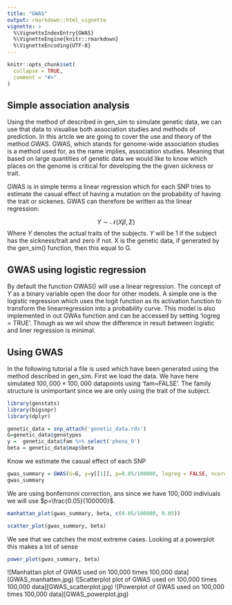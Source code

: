 ```yaml
---
title: "GWAS"
output: rmarkdown::html_vignette
vignette: >
  %\VignetteIndexEntry{GWAS}
  %\VignetteEngine{knitr::rmarkdown}
  %\VignetteEncoding{UTF-8}
---
```


```r
knitr::opts_chunk$set(
  collapse = TRUE,
  comment = "#>"
)
```

## Simple association analysis

Using the method of described in gen_sim to simulate genetic data, we can use that data to visualise both association studies and methods of prediction. In this artcle we are going to cover the use and theory of the method GWAS. GWAS, which stands for genome-wide association studies is a method used for, as the name implies, association studies. Meaning that based on large quantities of genetic data we would like to know which places on the genome is critical for developing the the given sickness or trait.  

GWAS is in simple terms a linear regression which for each SNP tries to estimate the casual effect of having a mutation on the probability of having the trait or sickenes. GWAS can therefore be written as the linear regression:

$$
Y \sim \mathcal{N}(X\beta,\Sigma)
$$
Where $Y$ denotes the actual traits of the subjects. $Y$ will be 1 if the subject has the sickness/trait and zero if not. X is the genetic data, if generated by the gen_sim() function, then this equal to G. 


## GWAS using logistic regression

By default the function GWAS() will use a linear regression. The concept of $Y$ as a binary variable open the door for other models. A simple one is the logistic regression which uses the logit function as its activation function to transform the linearregression into a probability curve. This model is also implemented in out GWAs function and can be accessed by setting 'logreg = TRUE'. Though as we wil show the difference in result between logistic and liner regression is minimal.

## Using GWAS

In the following tutorial a file is used which have been generated using the method described in gen_sim. First we load the data. We have here simulated $100,000\times100,000$ datapoints using 'fam=FALSE'. The family structure is unimportant since we are only using the trait of the subject.
```r
library(genstats)
library(bigsnpr)
library(dplyr)

genetic_data = snp_attach('genetic_data.rds')
G=genetic_data$genotypes
y =  genetic_data$fam %>% select('pheno_0') 
beta = genetic_data$map$beta

```

Know we estimate the casual effect of each SNP

```r
gwas_summary = GWAS(G=G, y=y[[1]], p=0.05/100000, logreg = FALSE, ncores=3)
gwas_summary
```

We are using bonferronni correction, ans since we have $100,000$ indiviuals we will use $p=\frac{0.05}{100000}$.

```r
manhattan_plot(gwas_summary, beta, c(0.05/100000, 0.05))
```


```r
scatter_plot(gwas_summary, beta)
```

We see that we catches the most extreme cases. Looking at a powerplot this makes a lot of sense



```r
power_plot(gwas_summary, beta)
```

![Manhattan plot of GWAS used on 100,000 times 100,000 data][GWAS_manhatten.jpg)
![Scatterplot plot of GWAS used on 100,000 times 100,000 data][GWAS_scatterplot.jpg)
![Powerplot of GWAS used on 100,000 times 100,000 data][GWAS_powerplot.jpg)


